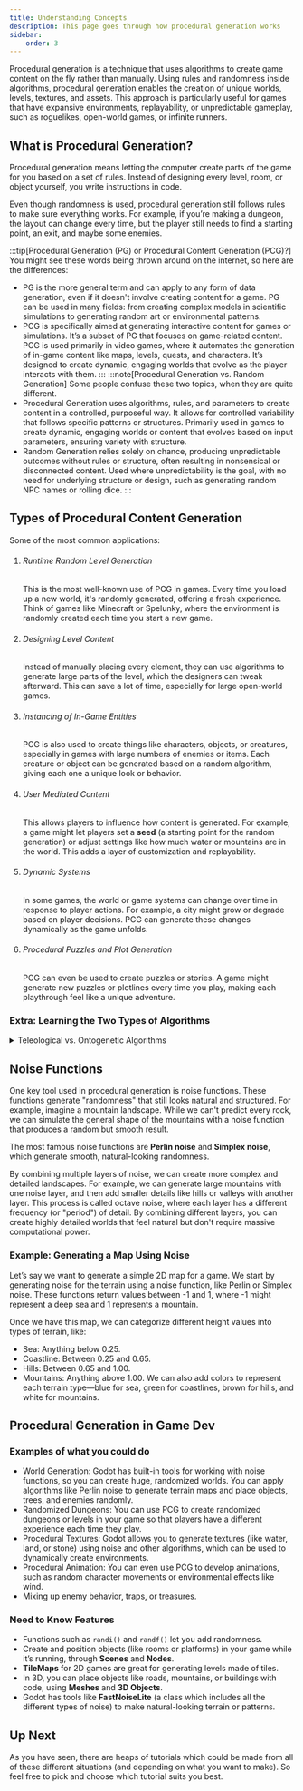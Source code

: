 ```yaml
---
title: Understanding Concepts
description: This page goes through how procedural generation works
sidebar:
    order: 3
---
```



Procedural generation is a technique that uses algorithms to create game content on the fly
rather than manually. Using rules and randomness inside algorithms, procedural generation enables the
creation of unique worlds, levels, textures, and assets. This approach is particularly
useful for games that have expansive environments, replayability, or unpredictable gameplay, such as roguelikes,
open-world games, or infinite runners.

## What is Procedural Generation?

Procedural generation means letting the computer create parts of the game for you based on a set of rules.
Instead of designing every level, room, or object yourself, you write instructions in code.


Even though randomness is used, procedural generation still follows rules to make sure everything works.
For example, if you’re making a dungeon, the layout can change every time, but the player still needs to find a starting point,
an exit, and maybe some enemies.

:::tip[Procedural Generation (PG) or Procedural Content Generation (PCG)?]
You might see these words being thrown around on the internet, so here are the differences:
 - PG is the more general term and can apply to any form of data generation, even if it doesn't involve creating content for a game.
    PG can be used in many fields: from creating complex models in scientific simulations to generating random art or environmental patterns.
 - PCG is specifically aimed at generating interactive content for games or simulations. It’s a subset of PG that focuses on game-related content.
    PCG is used primarily in video games, where it automates the generation of in-game content like maps, levels, quests, and characters.
    It’s designed to create dynamic, engaging worlds that evolve as the player interacts with them.
:::
:::note[Procedural Generation vs. Random Generation]
Some people confuse these two topics, when they are quite different.
 - Procedural Generation uses algorithms, rules, and parameters to create content in a controlled, purposeful way.
   It allows for controlled variability that follows specific patterns or structures.
      Primarily used in games to create dynamic, engaging worlds or content that evolves based on input parameters, ensuring variety with structure.
 - Random Generation relies solely on chance, producing unpredictable outcomes without rules or structure, often
   resulting in nonsensical or disconnected content.
      Used where unpredictability is the goal, with no need for underlying structure or design, such as generating random NPC names or rolling dice.
:::

## Types of Procedural Content Generation
Some of the most common applications:
<Steps>
1. ###### Runtime Random Level Generation
   This is the most well-known use of PCG in games. Every time you load up a new world, it's randomly generated, offering a fresh experience.
   Think of games like Minecraft or Spelunky, where the environment is randomly created each time you start a new game.

2. ###### Designing Level Content
   Instead of manually placing every element, they can
   use algorithms to generate large parts of the level, which the designers can tweak afterward. This can save a lot of time, especially
   for large open-world games.
3. ###### Instancing of In-Game Entities
   PCG is also used to create things like characters, objects, or creatures, especially in games with large numbers of enemies or items.
   Each creature or object can be generated based on a random algorithm, giving each one a unique look or behavior.

4. ###### User Mediated Content
   This allows players to influence how content is generated. For example, a game might let players set a **seed**
   (a starting point for the random generation) or adjust settings like how much water or mountains are in the world.
   This adds a layer of customization and replayability.

5. ###### Dynamic Systems
   In some games, the world or game systems can change over time in response to player actions. For example, a city
   might grow or degrade based on player decisions. PCG can generate these changes dynamically as the game unfolds.

6. ###### Procedural Puzzles and Plot Generation
   PCG can even be used to create puzzles or stories.
   A game might generate new puzzles or plotlines every time you play, making each playthrough feel like a unique adventure.
</Steps>

### Extra: Learning the Two Types of Algorithms
<details>
<summary>Teleological vs. Ontogenetic Algorithms</summary>
When we talk about how procedural generation works, we often mention two types of algorithms: teleological and ontogenetic.


 - **Teleological Algorithms** simulate processes found in nature.
   These algorithms create environments by simulating natural phenomena
   like erosion, rain, or plant growth. The idea is that the process will generate realistic environments over time, just like how
   mountains and rivers form naturally. Games like Dwarf Fortress use these algorithms to simulate fluid dynamics (like water and magma)
      or even the growth of plants.
 - **Ontogenetic Algorithms,** on the other hand, focus more on creating results directly. For example, a maze generator may not simulate
   the process of maze creation but rather uses specific rules to generate a maze directly. This approach is often used in generating
   simpler, predictable content like mazes or dungeons.
</details>


## Noise Functions
One key tool used in procedural generation is noise functions. These functions generate "randomness" that still looks natural and
structured. For example, imagine a mountain landscape. While we can't predict every rock, we can simulate the general shape of the
mountains with a noise function that produces a random but smooth result.

The most famous noise functions are **Perlin noise** and
**Simplex noise**, which generate smooth, natural-looking randomness.


By combining multiple layers of noise, we can create more complex and detailed landscapes. For example, we can generate large
mountains with one noise layer, and then add smaller details like hills or valleys with another layer. This process is called
octave noise, where each layer has a different frequency (or "period") of detail. By combining different layers, you can create
highly detailed worlds that feel natural but don't require massive computational power.

### Example: Generating a Map Using Noise
Let’s say we want to generate a simple 2D map for a game. We start by generating noise for the terrain using a noise function,
like Perlin or Simplex noise. These functions return values between -1 and 1, where -1 might represent a deep sea and 1 represents
a mountain.


Once we have this map, we can categorize different height values into types of terrain, like:
- Sea: Anything below 0.25.
- Coastline: Between 0.25 and 0.65.
- Hills: Between 0.65 and 1.00.
- Mountains: Anything above 1.00.
We can also add colors to represent each terrain type—blue for sea, green for coastlines, brown for hills, and white for mountains.


## Procedural Generation in Game Dev

### Examples of what you could do
- World Generation: Godot has built-in tools for working with noise functions, so you can create huge, randomized worlds.
   You can apply algorithms like Perlin noise to generate terrain maps and place objects, trees, and enemies randomly.
- Randomized Dungeons: You can use PCG to create randomized dungeons or levels in your game so that players have a different
 experience each time they play.
- Procedural Textures: Godot allows you to generate textures (like water, land, or stone) using noise and other algorithms,
 which can be used to dynamically create environments.
- Procedural Animation: You can even use PCG to develop animations, such as random character movements or environmental effects like wind.
- Mixing up enemy behavior, traps, or treasures.

### Need to Know Features
- Functions such as `randi()` and `randf()` let you add randomness.
- Create and position objects (like rooms or platforms) in your game while it’s running, through **Scenes** and **Nodes**.
- **TileMaps** for 2D games are great for generating levels made of tiles.
- In 3D, you can place objects like roads, mountains, or buildings with code, using **Meshes** and **3D Objects**.
- Godot has tools like **FastNoiseLite** (a class which includes all the different types of noise) to make natural-looking terrain or patterns.


## Up Next

As you have seen, there are heaps of tutorials which could be made from all of these different situations (and depending on what you want to make).
So feel free to pick and choose which tutorial suits you best.

